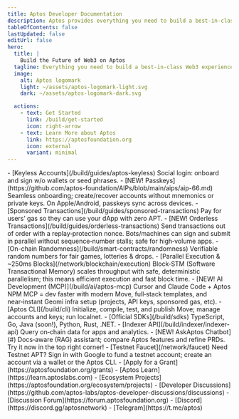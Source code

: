 ```yaml
---
title: Aptos Developer Documentation
description: Aptos provides everything you need to build a best-in-class Web3 experience.
tableOfContents: false
lastUpdated: false
editUrl: false
hero:
  title: |
    Build the Future of Web3 on Aptos
  tagline: Everything you need to build a best-in-class Web3 experience.
  image:
    alt: Aptos logomark
    light: ~/assets/aptos-logomark-light.svg
    dark: ~/assets/aptos-logomark-dark.svg

  actions:
    - text: Get Started
      link: /build/get-started
      icon: right-arrow
    - text: Learn More about Aptos
      link: https://aptosfoundation.org
      icon: external
      variant: minimal
---
```



<CardGrid>
  <ListCard title="Features" iconName="lightning">
    - [Keyless Accounts](/build/guides/aptos-keyless) Social login: onboard and sign w/o wallets or seed phrases.
    - [NEW! Passkeys](https://github.com/aptos-foundation/AIPs/blob/main/aips/aip-66.md) Seamless onboarding; create/recover accounts without mnemonics or private keys. On Apple/Android, passkeys sync across devices.
    - [Sponsored Transactions](/build/guides/sponsored-transactions) Pay for users’ gas so they can use your dApp with zero APT.
    - [NEW! Orderless Transactions](/build/guides/orderless-transactions) Send transactions out of order with a replay‑protection nonce. Bots/machines can sign and submit in parallel without sequence‑number stalls; safe for high‑volume apps.
    - [On-chain Randomness](/build/smart-contracts/randomness) Verifiable random numbers for fair games, lotteries & drops.
    - [Parallel Execution & ~250ms Blocks](/network/blockchain/execution) Block‑STM (Software Transactional Memory) scales throughput with safe, deterministic parallelism; this means efficient execution and fast block time.
  </ListCard>

  <ListCard title="Tooling" iconName="terminal">
    - [NEW! AI Development (MCP)](/build/ai/aptos-mcp) Cursor and Claude Code + Aptos NPM MCP = dev faster with modern Move, full‑stack templates, and near‑instant Geomi infra setup (projects, API keys, sponsored gas, etc).
    - [Aptos CLI](/build/cli) Initialize, compile, test, and publish Move; manage accounts and keys; run localnet.
    - [Official SDKs](/build/sdks) TypeScript, Go, Java (soon!), Python, Rust, .NET.
    - [Indexer API](/build/indexer/indexer-api) Query on‑chain data for apps and analytics.
    - [NEW! AskAptos Chatbot](#) Docs‑aware (RAG) assistant; compare Aptos features and refine PRDs. Try it now in the top right corner!
    - [Testnet Faucet](/network/faucet) Need Testnet APT? Sign in with Google to fund a testnet account; create an account via a wallet or the Aptos CLI.
  </ListCard>

  <ListCard title="Resources" iconName="file-text">
    - [Apply for a Grant](https://aptosfoundation.org/grants)
    - [Aptos Learn](https://learn.aptoslabs.com)
    - [Ecosystem Projects](https://aptosfoundation.org/ecosystem/projects)
  </ListCard>

  <ListCard title="Connect" iconName="globe-simple">
    - [Developer Discussions](https://github.com/aptos-labs/aptos-developer-discussions/discussions)
    - [Discussion Forum](https://forum.aptosfoundation.org)
    - [Discord](https://discord.gg/aptosnetwork)
    - [Telegram](https://t.me/aptos)
  </ListCard>
</CardGrid>
